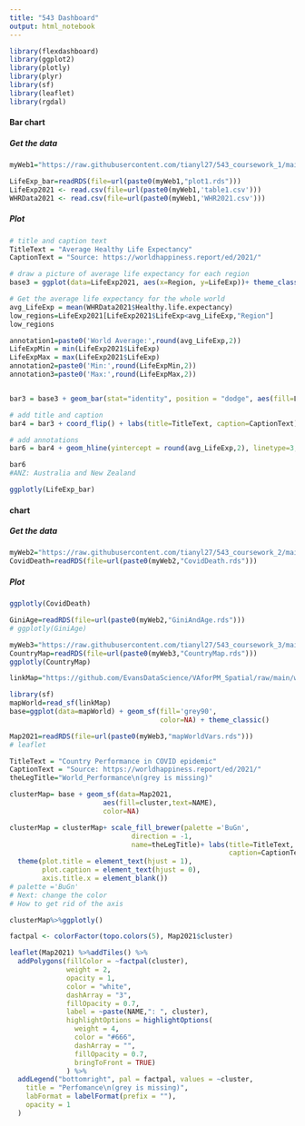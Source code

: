 ```yaml
---
title: "543 Dashboard"
output: html_notebook
---
```



```r
library(flexdashboard)
library(ggplot2)
library(plotly)
library(plyr)
library(sf)
library(leaflet)
library(rgdal)

```
#### Bar chart  

##### Get the data  

```r
myWeb1="https://raw.githubusercontent.com/tianyl27/543_coursework_1/main/"

LifeExp_bar=readRDS(file=url(paste0(myWeb1,"plot1.rds")))
LifeExp2021 <- read.csv(file=url(paste0(myWeb1,'table1.csv')))
WHRData2021 <- read.csv(file=url(paste0(myWeb1,'WHR2021.csv')))

```

##### Plot  

```r
# title and caption text
TitleText = "Average Healthy Life Expectancy"
CaptionText = "Source: https://worldhappiness.report/ed/2021/"

# draw a picture of average life expectancy for each region
base3 = ggplot(data=LifeExp2021, aes(x=Region, y=LifeExp))+ theme_classic() + xlab("Region") + ylab("Healthy Life Expectancy") + scale_x_discrete(limits=LifeExp2021$Region)

# Get the average life expectancy for the whole world
avg_LifeExp = mean(WHRData2021$Healthy.life.expectancy)
low_regions=LifeExp2021[LifeExp2021$LifeExp<avg_LifeExp,"Region"]
low_regions

annotation1=paste0('World Average:',round(avg_LifeExp,2))
LifeExpMin = min(LifeExp2021$LifeExp)
LifeExpMax = max(LifeExp2021$LifeExp)
annotation2=paste0('Min:',round(LifeExpMin,2))
annotation3=paste0('Max:',round(LifeExpMax,2))


bar3 = base3 + geom_bar(stat="identity", position = "dodge", aes(fill=LifeExp<avg_LifeExp), show.legend = F)+scale_fill_manual(values=c("grey","coral")) + ylim(0,80)

# add title and caption 
bar4 = bar3 + coord_flip() + labs(title=TitleText, caption=CaptionText) + theme(plot.title = element_text(hjust = 0), plot.caption = element_text(hjust = -1))+ theme(axis.text.y = element_text(face=ifelse(LifeExp2021$Region%in%low_regions,"bold","plain")))

# add annotations
bar6 = bar4 + geom_hline(yintercept = round(avg_LifeExp,2), linetype=3, size=1, alpha=0.8)+ annotate(geom = 'text',label=annotation1,y = avg_LifeExp,x=5.5,angle=0) + annotate(geom = 'text',label=annotation2,y = LifeExpMin,x=10,angle=0) + annotate(geom = 'text',label=annotation3,y = LifeExpMax,x=1,angle=0)+theme(legend.position='none')

bar6
#ANZ: Australia and New Zealand
```
```r
ggplotly(LifeExp_bar)
```

####  chart  

##### Get the data  


```r
myWeb2="https://raw.githubusercontent.com/tianyl27/543_coursework_2/main/"
CovidDeath=readRDS(file=url(paste0(myWeb2,"CovidDeath.rds")))

```

##### Plot  

```r
ggplotly(CovidDeath)
```
```r
GiniAge=readRDS(file=url(paste0(myWeb2,"GiniAndAge.rds")))
# ggplotly(GiniAge)
```



```r
myWeb3="https://raw.githubusercontent.com/tianyl27/543_coursework_3/main/"
CountryMap=readRDS(file=url(paste0(myWeb3,"CountryMap.rds")))
ggplotly(CountryMap)
```

```r
linkMap="https://github.com/EvansDataScience/VAforPM_Spatial/raw/main/worldMap.geojson" 

library(sf)
mapWorld=read_sf(linkMap)
base=ggplot(data=mapWorld) + geom_sf(fill='grey90',
                                     color=NA) + theme_classic()

```

```r
Map2021=readRDS(file=url(paste0(myWeb3,"mapWorldVars.rds")))
# leaflet
```

```r
TitleText = "Country Performance in COVID epidemic"
CaptionText = "Source: https://worldhappiness.report/ed/2021/"
theLegTitle="World_Performance\n(grey is missing)"

clusterMap= base + geom_sf(data=Map2021,
                       aes(fill=cluster,text=NAME),
                       color=NA)

clusterMap = clusterMap+ scale_fill_brewer(palette ='BuGn',
                              direction = -1,
                              name=theLegTitle)+ labs(title=TitleText,
                                                      caption=CaptionText) +
  theme(plot.title = element_text(hjust = 1), 
        plot.caption = element_text(hjust = 0),
        axis.title.x = element_blank())
# palette ='BuGn'
# Next: change the color
# How to get rid of the axis

clusterMap%>%ggplotly()
```
```r

factpal <- colorFactor(topo.colors(5), Map2021$cluster)

leaflet(Map2021) %>%addTiles() %>%
  addPolygons(fillColor = ~factpal(cluster),
              weight = 2,
              opacity = 1,
              color = "white",
              dashArray = "3",
              fillOpacity = 0.7,
              label = ~paste(NAME,": ", cluster),
              highlightOptions = highlightOptions(
                weight = 4,
                color = "#666",
                dashArray = "",
                fillOpacity = 0.7,
                bringToFront = TRUE)
              ) %>%
  addLegend("bottomright", pal = factpal, values = ~cluster,
    title = "Perfomance\n(grey is missing)",
    labFormat = labelFormat(prefix = ""),
    opacity = 1
  )



```

